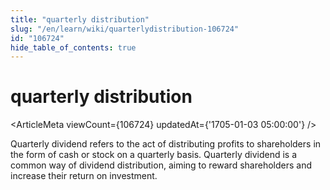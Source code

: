 ```yaml
---
title: "quarterly distribution"
slug: "/en/learn/wiki/quarterlydistribution-106724"
id: "106724"
hide_table_of_contents: true
---
```



# quarterly distribution

<ArticleMeta viewCount={106724} updatedAt={'1705-01-03 05:00:00'} />

Quarterly dividend refers to the act of distributing profits to shareholders in the form of cash or stock on a quarterly basis. Quarterly dividend is a common way of dividend distribution, aiming to reward shareholders and increase their return on investment.
